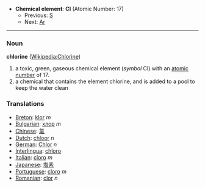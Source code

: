 *'''Chemical element''': '''Cl''' (Atomic Number: 17)
**Previous: [[Sulfur|S]]
**Next: [[Argon|Ar]]
----
=== Noun ===
'''chlorine''' ([[en:Chlorine|Wikipedia:Chlorine]])

#a toxic, green, gaseous chemical element (''symbol'' Cl) with an [[atomic number]] of 17.
#a chemical that contains the element chlorine, and is added to a pool to keep the water clean

===Translations===
*[[Breton]]: [[klor]] ''m''
*[[Bulgarian]]: [[хлор]] ''m''
*[[Chinese]]: [[氯]]
*[[Dutch]]: [[chloor]] ''n''
*[[German]]: [[Chlor]] ''n''
*[[Interlingua]]: [[chloro]]
*[[Italian]]: [[cloro]] ''m''
*[[Japanese]]: [[塩素]]
*[[Portuguese]]: [[cloro]] ''m''
*[[Romanian]]: [[clor]] ''n''